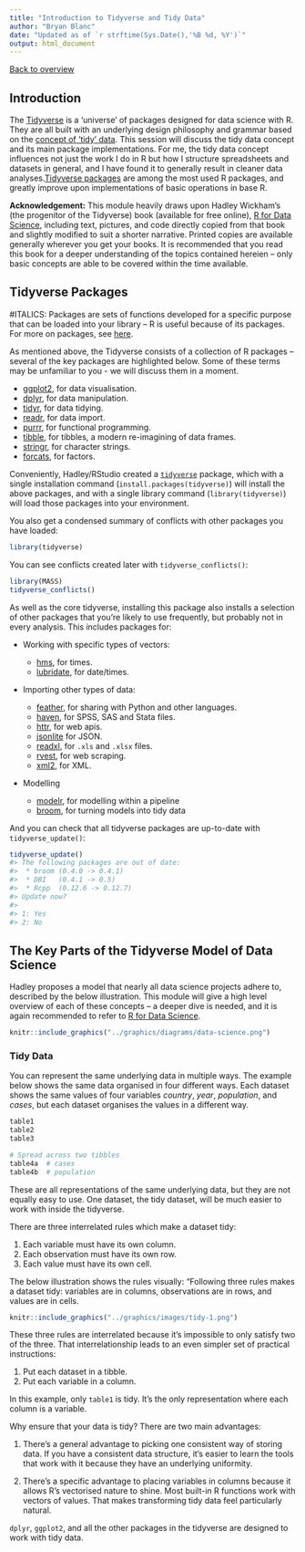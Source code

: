 ```yaml
---
title: "Introduction to Tidyverse and Tidy Data"
author: "Bryan Blanc"
date: "Updated as of `r strftime(Sys.Date(),'%B %d, %Y')`"
output: html_document
---
```


[Back to overview](../index.html)

## Introduction

The [Tidyverse](https://www.tidyverse.org/) is a 'universe' of packages designed for data science with R. They are all built with an underlying design philosophy and grammar based on the [concept of 'tidy' data](https://vita.had.co.nz/papers/tidy-data.pdf). This session will discuss the tidy data concept and its main package implementations. For me, the tidy data concept influences not just the work I do in R but how I structure spreadsheets and datasets in general, and I have found it to generally result in cleaner data analyses.[Tidyverse packages](https://www.tidyverse.org/packages/) are among the most used R packages, and greatly improve upon implementations of basic operations in base R. 

__Acknowledgement:__ This module heavily draws upon Hadley Wickham's (the progenitor of the Tidyverse) book (available for free online), [R for Data Science](https://r4ds.had.co.nz/), including text, pictures, and code directly copied from that book and slightly modified to suit a shorter narrative. Printed copies are available generally wherever you get your books. It is recommended that you read this book for a deeper understanding of the topics contained hereien -- only basic concepts are able to be covered within the time available. 

## Tidyverse Packages

#ITALICS: Packages are sets of functions developed for a specific purpose that can be loaded into your library -- R is useful because of its packages. For more on packages, see [here](). 

As mentioned above, the Tidyverse consists of a collection of R packages -- several of the key packages are highlighted below. Some of these terms may be unfamiliar to you - we will discuss them in a moment. 

* [ggplot2](https://ggplot2.tidyverse.org), for data visualisation.
* [dplyr](https://dplyr.tidyverse.org), for data manipulation.
* [tidyr](https://tidyr.tidyverse.org), for data tidying.
* [readr](https://readr.tidyverse.org), for data import.
* [purrr](https://purrr.tidyverse.org), for functional programming.
* [tibble](https://tibble.tidyverse.org), for tibbles, a modern re-imagining of data frames.
* [stringr](https://github.com/tidyverse/stringr), for character strings.
* [forcats](https://github.com/hadley/forcats), for factors.

Conveniently, Hadley/RStudio created a [`tidyverse`](https://tidyverse.tidyverse.org/) package, which with a single installation command (`install.packages(tidyverse)`) will install the above packages, and with a single library command (`library(tidyverse)`) will load those packages into your environment. 

You also get a condensed summary of conflicts with other packages you have loaded:

```r
library(tidyverse)
```

You can see conflicts created later with `tidyverse_conflicts()`:

```r
library(MASS)
tidyverse_conflicts()
```

As well as the core tidyverse, installing this package also installs a selection of other packages that you're likely to use frequently, but probably not in every analysis. This includes packages for:

*   Working with specific types of vectors:

    * [hms](https://github.com/rstats-db/hms), for times.
    * [lubridate](https://github.com/tidyverse/lubridate), for date/times.
    
*   Importing other types of data:

    * [feather](https://github.com/wesm/feather), for sharing with Python and other languages.
    * [haven](https://github.com/tidyverse/haven), for SPSS, SAS and Stata files.
    * [httr](https://github.com/r-lib/httr), for web apis.
    * [jsonlite](https://github.com/jeroen/jsonlite) for JSON.
    * [readxl](https://github.com/tidyverse/readxl), for `.xls` and `.xlsx` files.
    * [rvest](https://github.com/tidyverse/rvest), for web scraping.
    * [xml2](https://github.com/r-lib/xml2), for XML.

*   Modelling

    * [modelr](https://github.com/tidyverse/modelr), for modelling within a pipeline
    * [broom](https://github.com/tidymodels/broom), for turning models into 
      tidy data

And you can check that all tidyverse packages are up-to-date with `tidyverse_update()`:

```r
tidyverse_update()
#> The following packages are out of date:
#>  * broom (0.4.0 -> 0.4.1)
#>  * DBI   (0.4.1 -> 0.5)
#>  * Rcpp  (0.12.6 -> 0.12.7)
#> Update now?
#> 
#> 1: Yes
#> 2: No
```

## The Key Parts of the Tidyverse Model of Data Science

Hadley proposes a model that nearly all data science projects adhere to, described by the below illustration. This module will give a high level overview of each of these concepts -- a deeper dive is needed, and it is again recommended to refer to [R for Data Science](https://r4ds.had.co.nz/). 

```r
knitr::include_graphics("../graphics/diagrams/data-science.png")
```

### Tidy Data

You can represent the same underlying data in multiple ways. The example below shows the same data organised in four different ways. Each dataset shows the same values of four variables *country*, *year*, *population*, and *cases*, but each dataset organises the values in a different way.

```r
table1
table2
table3

# Spread across two tibbles
table4a  # cases
table4b  # population
```

These are all representations of the same underlying data, but they are not equally easy to use. One dataset, the tidy dataset, will be much easier to work with inside the tidyverse. 

There are three interrelated rules which make a dataset tidy:

1.  Each variable must have its own column.
1.  Each observation must have its own row.
1.  Each value must have its own cell.

The below illustration shows the rules visually: "Following three rules makes a dataset tidy: variables are in columns, observations are in rows, and values are in cells.

```r
knitr::include_graphics("../graphics/images/tidy-1.png")
```

These three rules are interrelated because it's impossible to only satisfy two of the three. That interrelationship leads to an even simpler set of practical instructions:

1.  Put each dataset in a tibble.
1.  Put each variable in a column.

In this example, only `table1` is tidy. It's the only representation where each column is a variable.

Why ensure that your data is tidy? There are two main advantages:

1.  There's a general advantage to picking one consistent way of storing
    data. If you have a consistent data structure, it's easier to learn the
    tools that work with it because they have an underlying uniformity.
    
1.  There's a specific advantage to placing variables in columns because
    it allows R's vectorised nature to shine. Most 
    built-in R functions work with vectors of values. That makes transforming 
    tidy data feel particularly natural.

`dplyr`, `ggplot2`, and all the other packages in the tidyverse are designed to work with tidy data.
